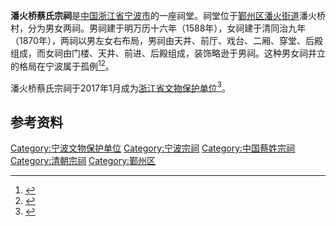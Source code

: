{{coord|29.835660|N|121.582720|E|format=dms|display=title}}
{{文物保护单位
| 级别 = 省级
| 省区市 = 浙江省
| 名称 = 潘火桥蔡氏宗祠
| 图片 = Cai's Ancestral Temple in Panhuoqiao, 2017-02-25 02.jpg
| 所在 = [[宁波市|宁波市]][[鄞州区|鄞州区]][[潘火街道|潘火街道]]
| 分类 = 古建筑
| 时代 = 清
| 编号 = 7-102
| 登录 = 2017年1月
}}
'''潘火桥蔡氏宗祠'''是[[中国|中国]][[浙江省|浙江省]][[宁波市|宁波市]]的一座祠堂。祠堂位于[[鄞州区|鄞州区]][[潘火街道|潘火街道]]潘火桥村，分为男女两祠。男祠建于明万历十六年（1588年），女祠建于清同治九年（1870年），两祠以男左女右布局，男祠由天井、前厅、戏台、二厢、穿堂、后殿组成，而女祠由门楼、天井、前进、后殿组成，装饰略逊于男祠。这种男女祠并立的格局在宁波属于孤例<ref>{{cite web|url=http://news.cnnb.com.cn/system/2014/10/12/008179926.shtml|title=独树一帜的蔡氏宗祠 男女祠堂并立 彰显男女平等理念|publisher=宁波晚报|date=2014-10-12|accessdate=2017-02-01|archive-date=2017-02-03|archive-url=https://web.archive.org/web/20170203162240/http://news.cnnb.com.cn/system/2014/10/12/008179926.shtml|dead-url=no}}</ref><ref>{{cite web|url=http://www.nbwb.net/pd_wwbh/info.aspx?Id=24159&type=2|title=蔡氏宗祠|publisher=宁波文化遗产保护网|date=2012-08-29|accessdate=2017-02-02|archive-date=2021-01-21|archive-url=https://web.archive.org/web/20210121075109/http://www.nbwb.net/pd_wwbh/info.aspx?Id=24159&type=2|dead-url=no}}</ref>。

潘火桥蔡氏宗祠于2017年1月成为[[浙江省文物保护单位|浙江省文物保护单位]]<ref>{{cite web|publisher=浙江省人民政府|title=浙江省人民政府关于公布第七批省级文物保护单位的通知|url=http://www.zj.gov.cn/art/2017/1/24/art_12460_290351.html|date=2017-01-19|accessdate=2017-01-28|archive-url=https://web.archive.org/web/20180612143624/http://www.zj.gov.cn/art/2017/1/24/art_12460_290351.html|archive-date=2018-06-12|dead-url=yes}}</ref>。

== 参考资料 ==
{{commonscat|Cai's Ancestral Temple in Panhuoqiao}}
{{reflist}}

{{宁波市境内的浙江省文物保护单位}}
{{Ningbo-stub}}
[[Category:宁波文物保护单位|Category:宁波文物保护单位]]
[[Category:宁波宗祠|Category:宁波宗祠]]
[[Category:中国蔡姓宗祠|Category:中国蔡姓宗祠]]
[[Category:清朝宗祠|Category:清朝宗祠]]
[[Category:鄞州区|Category:鄞州区]]